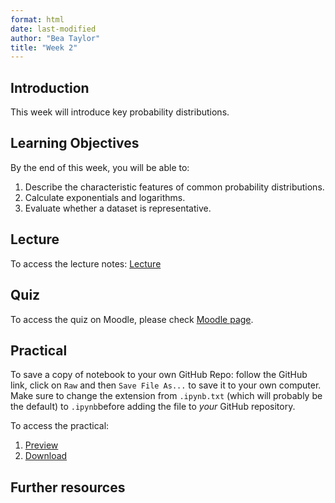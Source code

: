 ```yaml
---
format: html
date: last-modified
author: "Bea Taylor"
title: "Week 2"
---
```


## Introduction

This week will introduce key probability distributions.

## Learning Objectives

By the end of this week, you will be able to:

1. Describe the characteristic features of common probability distributions. 
2. Calculate exponentials and logarithms. 
3. Evaluate whether a dataset is representative. 

## Lecture 

To access the lecture notes: [Lecture](week2_lecture.qmd)

## Quiz

To access the quiz on Moodle, please check [Moodle page](https://moodle.ucl.ac.uk/course/view.php?id=53568).

## Practical

:::{.callout-note}

To save a copy of notebook to your own GitHub Repo: follow the GitHub link, click on `Raw` and then `Save File As...` to save it to your own computer. Make sure to change the extension from `.ipynb.txt` (which will probably be the default) to `.ipynb`before adding the file to *your* GitHub repository.

:::

To access the practical:

1. [Preview](week2_practical.html)
2. [Download](week2_practical.ipynb)

## Further resources